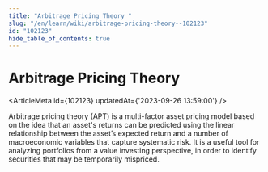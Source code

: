 ```yaml
---
title: "Arbitrage Pricing Theory "
slug: "/en/learn/wiki/arbitrage-pricing-theory--102123"
id: "102123"
hide_table_of_contents: true
---
```



# Arbitrage Pricing Theory 

<ArticleMeta id={102123} updatedAt={'2023-09-26 13:59:00'} />
<div className='border-solid border-b border-t-0 my-4 border-[var(--ifm-color-gray-300)]' />

Arbitrage pricing theory (APT) is a multi-factor asset pricing model based on the idea that an asset's returns can be predicted using the linear relationship between the asset’s expected return and a number of macroeconomic variables that capture systematic risk. It is a useful tool for analyzing portfolios from a value investing perspective, in order to identify securities that may be temporarily mispriced.

